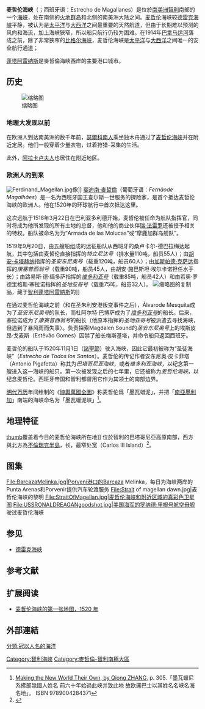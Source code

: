 {{Infobox body of water
| name               = Strait of Magellan
| native_name        = {{native name|es|Estrecho de Magallanes}}
| image              = StraitOfMagellan.jpg
| caption            = The Strait of Magellan at the southern tip of [[South_America|South America]]
| location           = {{CHL}}[[麦哲伦-智利南极大区|麦哲伦-智利南极大区]]
| coordinates        = {{coord|53|28|S|70|47|W|type:waterbody_scale:2500000|display=inline,title}}
| type               = [[海峡|海峡]]
| basin_countries    = {{CHL}}、{{ARG}}
| length             = {{convert|570|km}}
| min_width          = {{convert|2|km}}
| max-depth          = {{convert|1080|m}}
}}
'''麦哲伦海峡'''（{{lang-en|Strait of Magellan}}；西班牙语：Estrecho de Magallanes）是位於[[南美洲|南美洲]][[智利|智利]]南部的一个[[海峡|海峡]]，处在南侧的[[火地群岛|火地群岛]]和北侧的南美洲大陆之间。[[麦哲伦|麦哲伦]]海峡较[[德雷克海峡|德雷克海峡]]平静，被认为是[[太平洋|太平洋]]与[[大西洋|大西洋]]之间最重要的天然航道，但由于长期难以预测的风向和海流，加上海峡狹窄，所以船只航行仍较为困难。在1914年[[巴拿马运河|巴拿马运河]]落成之前，除了非常狭窄的[[比格尔海峡|比格尔海峡]]，麦哲伦海峡是[[太平洋|太平洋]]与[[大西洋|大西洋]]之间唯一的安全航行通道；

[[蓬塔阿雷纳斯|蓬塔阿雷纳斯]]是麥哲倫海峽西岸的主要港口城市。

== 历史 ==
[[File:Niños_Selknam.jpg|缩略图]]

=== 地理大发现以前 ===
在欧洲人到达南美洲的数千年前，[[瑟爾科南人|瑟爾科南人]]乘坐独木舟通过了[[麥哲倫海峽|麦哲伦海峡]]并在附近定居。他们一般穿着少量衣物，过着狩猎-采集的生活。

此外，[[阿拉卡盧夫人|阿拉卡卢夫人]]也居住在附近地区。

=== 欧洲人的到来 ===
[[File:Ferdinand_Magellan.jpg|thumb]]像]]
[[斐迪南·麥哲倫|斐迪南·麥哲倫]]（葡萄牙语：''Fernãode Magalhães''）是一名为西班牙国王查尔斯一世服务的探险家，是首个抵达麦哲伦海峡的欧洲人。他在1520年的环球航行中首次抵达这里。

这次远航于1518年3月22日在巴利亚多利德开始，麦哲伦被任命为航队指挥官，同时将成为他所发现的所有土地的总督，他和他的商业伙伴[[瑞·法雷罗|瑞·法雷罗]]还被授予相关的特权。船队被命名为为“Armada de las Molucas”或“摩鹿加群岛舰队”。

1519年9月20日，由五艘船组成的远征船队从西班牙的桑卢卡尔-德巴拉梅达起航，其中包括由麦哲伦直接指挥的''特立尼达号''（排水量110吨，船员55人）；由[[胡安·卡塔赫纳|胡安·卡塔赫纳]]指挥的''圣安东尼奥号''（载重120吨，船员60人）；由[[加斯帕德·克萨达|加斯帕德·克萨达]]指挥的''康塞普西翁号''（载重90吨，船员45人，由胡安·施巴斯坦·埃尔卡诺担任水手长）；由路易斯·德·缅多萨指挥的''[[维多利亚号|维多利亚号]]''（载重85吨，船员42人）和由若奥·罗德里格斯·塞拉诺指挥的''圣地亚哥号''（载重75吨，船员32人）。
[[File:NaoVictoria.JPG|缩略图]]的复制品，藏于[[智利|智利]][[蓬塔阿雷納斯|蓬塔阿雷納斯]]的{{tsl|en|Museo Nao Victoria}}]]

在通过麦哲伦海峡之前（和在圣朱利安港叛变事件之后），Álvarode Mesquita成为了''圣安东尼奥号''的队长，而杜阿尔特·巴博萨成为了''[[维多利亚号|维多利亚号]]''的船长。后来，塞拉诺成为了''康赛普西翁号''的船长（他原本指挥的''圣地亚哥号''被派遣去寻找海峡，但遇到了暴风雨而失事）。负责探索Magdalen Sound的''圣安东尼奥号''上的埃斯皮昂·戈麦斯（Estêvão Gomes）囚禁了船长梅斯基塔，并命令船只返回西班牙。

麦哲伦的船队于1520年11月1日（[[諸聖節|諸聖節]]）驶入海峡，因此它最初被称为“圣徒海峡”（''Estrecho de Todos los Santos''）。麦哲伦的传记作者安东尼奥·皮卡菲塔（Antonio Pigafetta）称其为''巴塔哥尼亚海峡''，或者''维多利亚海峡''，以纪念第一艘进入这一海峡的船只。第一次被发现之后的七年里，它还被称为''麦哲伦海峡''，以纪念麦哲伦。西班牙帝国和智利都督用它作为其领土的南部边界。

[[明代|明代]][[万历|万历]]年间绘制的《[[坤輿萬國全圖|坤輿萬國全圖]]》称麦哲伦爲「墨瓦蜡泥」，并把「[[南美洲|南亞墨利加]]」南端的海峡命名为「墨瓦蠟泥峡」<ref>[https://www.amazon.com/Making-New-World-Their-Own/dp/9004284370 Making the New World Their Own, by Qiong ZHANG], p. 305.「墨瓦蠟尼系拂郎幾國人姓名 前六十年始過此峡并致此地 故欧邏巴士以其姓名名峡名海名地」。 ISBN 9789004284371</ref>。

== 地理特征 ==
[[image:Magellanglaciacion.jpg|thumb]]覆盖着今日的麦哲伦海峡所在地]]
位於智利的巴塔哥尼亞高原南部，西方與北方為[[不倫瑞克半島|不倫瑞克半島]]，长{{convert|570|km|nmi mi}}，最窄处宽{{convert|2|km|nmi mi}}（Carlos III Island）<ref name="cnr">{{cite web|url=http://projects.bo.ismar.cnr.it/OCEANS/CHILE/SCPM04_REP/node10.html|title=The Straits of Magellan and Oceanographical Setting Chile|publisher=|deadurl=yes|archiveurl=https://web.archive.org/web/20080306030249/http://projects.bo.ismar.cnr.it/OCEANS/CHILE/SCPM04_REP/node10.html|archivedate=2008-03-06|df=|accessdate=2019-01-11}}</ref>。

== 图集 ==
<gallery caption="麦哲伦海峡" mode="packed">
File:BarcazaMelinka.jpg|Porveni港口的Barcaza Melinka，每日为海峡两岸的Punta Arenas和Porvenir提供汽车轮渡服务
File:Strait of magellan dawn.jpg|麦哲伦海峡的黎明
File:StraitOfMagellan.jpg|麦哲伦海峡和附近区域的真彩色卫星图
File:USSRONALDREAGANgoodshot.jpg|美国海军的[[罗纳德·里根号航空母舰|罗纳德·里根号航空母舰]]驶过麦哲伦海峡
</gallery>

== 参见 ==
* [[德雷克海峡|德雷克海峡]]

==参考文献==
{{reflist}}

==扩展阅读==
*[http://www.wdl.org/zh/item/3972 麦哲伦海峡的第一张地图，1520 年]

== 外部連結 ==
{{Authority control}}
{{Commons|Strait of Magellan}}

{{DEFAULTSORT:Magallanes}}
[[Category:智利海峽|Category:智利海峽]]
[[Category:麥哲倫-智利南極大區|Category:麥哲倫-智利南極大區]]
[[分類:冠以人名的海洋|分類:冠以人名的海洋]]